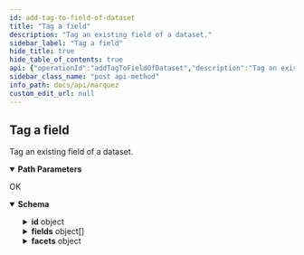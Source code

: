 ```yaml
---
id: add-tag-to-field-of-dataset
title: "Tag a field"
description: "Tag an existing field of a dataset."
sidebar_label: "Tag a field"
hide_title: true
hide_table_of_contents: true
api: {"operationId":"addTagToFieldOfDataset","description":"Tag an existing field of a dataset.","tags":["Datasets"],"responses":{"200":{"description":"OK","content":{"application/json":{"schema":{"type":"object","properties":{"id":{"type":"object","description":"The ID of the dataset.","properties":{"namespace":{"type":"string","description":"The namespace of the dataset."},"name":{"type":"string","description":"The name of the dataset."}},"title":"DatasetId"},"type":{"description":"The type of the dataset.","type":"string"},"name":{"description":"The **logical** name of the dataset.","type":"string"},"physicalName":{"description":"The **physical** name of the dataset.","type":"string"},"createdAt":{"description":"An [ISO-8601](https://en.wikipedia.org/wiki/ISO_8601) timestamp representing the date/time the dataset was created.","type":"string","format":"date-time"},"updatedAt":{"description":"An [ISO-8601](https://en.wikipedia.org/wiki/ISO_8601) timestamp representing the date/time the dataset was updated.","type":"string","format":"date-time"},"namespace":{"type":"string","description":"The namespace of the dataset."},"sourceName":{"description":"The name of the source associated with the dataset.","type":"string"},"fields":{"description":"The fields of the dataset.","type":"array","items":{"type":"object","properties":{"name":{"description":"The name of the field.","type":"string"},"type":{"description":"The data type of the field.","type":"string"},"tags":{"description":"List of tags.","type":"array","items":{"type":"string"}},"description":{"description":"The description of the field.","type":"string"}},"required":["name","type"]}},"tags":{"description":"List of tags.","type":"array","items":{"type":"string"}},"lastModifiedAt":{"description":"An [ISO-8601](https://en.wikipedia.org/wiki/ISO_8601) timestamp representing the date/time the dataset was last modified by a successful run.","type":"string","format":"date-time"},"lastLifecycleState":{"description":"The last lifecycle state of the dataset.","type":"string"},"description":{"description":"The description of the dataset.","type":"string"},"facets":{"description":"The facets of the dataset. For a full list of standard dataset facets, see [OpenLineage](https://github.com/OpenLineage/OpenLineage/blob/main/spec/OpenLineage.md#standard-facets).","type":"object","additionalProperties":{"description":"A custom facet enables the extension of _dataset_, _job_, and _run_ metadata. A custom facet **must** also have a schema, where a version of the schema is identifiable via a URL. A field within the schema **must** not start with an underscore (`_`).","allOf":[{"description":"All base facet fields are prefixed with an underscore (`_`) to avoid field naming conflicts defined with other facets.","type":"object","properties":{"_producer":{"description":"URI identifying the producer of this metadata. For example this could be a git url with a given tag or sha","type":"string","format":"uri","example":"https://github.com/OpenLineage/OpenLineage/blob/v1-0-0/client"},"_schemaURL":{"description":"The URL to the corresponding version of the schema definition following a $ref URL Reference (see https://swagger.io/docs/specification/using-ref/)","type":"string","format":"uri","example":"https://github.com/OpenLineage/OpenLineage/blob/v1-0-0/spec/OpenLineage.yml#MyCustomJobFacet"}},"required":["_producer","_schemaURL"],"title":"BaseFacet"},{"type":"object","additionalProperties":true}],"title":"CustomFacet"},"title":"DatasetFacets"},"currentVersion":{"description":"The current version of the dataset.","type":"string","format":"uuid"},"deleted":{"description":"The deleted state of the dataset.","type":"boolean"}},"example":{"id":{"namespace":"my-namespace","name":"my-dataset"},"type":"DB_TABLE","name":"my-dataset","physicalName":"public.mytable","createdAt":"2019-05-09T19:49:24.201361Z","updatedAt":"2019-05-09T19:49:24.201361Z","namespace":"my-namespace","sourceName":"my-source","fields":[{"name'":"a","type":"INTEGER","tags":[]},{"name'":"b","type":"TIMESTAMP","tags":[]},{"name'":"c","type":"INTEGER","tags":[]},{"name'":"d","type":"INTEGER","tags":[]}],"tags":[],"lastModifiedAt":null,"description":"My first dataset!","facets":{},"currentVersion":"b1d626a2-6d3a-475e-9ecf-943176d4a8c6"},"title":"Dataset"}}}}},"parameters":[{"name":"namespace","in":"path","description":"The name of the namespace.","required":true,"schema":{"type":"string","maxLength":1024,"example":"my-namespace"}},{"name":"dataset","in":"path","description":"The name of the dataset.","required":true,"schema":{"type":"string","maxLength":1024,"example":"my-dataset"}},{"name":"field","in":"path","description":"The name of the field.","required":true,"schema":{"type":"string","example":"my_field"}},{"name":"tag","in":"path","description":"The name of the tag.","required":true,"schema":{"type":"string","example":"SENSITIVE"}}],"method":"post","path":"/namespaces/{namespace}/datasets/{dataset}/fields/{field}/tags/{tag}","servers":[{"url":"http://localhost:5000/api/v1","description":"Local API server"}],"info":{"title":"Marquez","version":"0.41.0-SNAPSHOT","description":"Marquez is an open source **metadata service** for the **collection**, **aggregation**, and **visualization** of a data ecosystem's metadata.","license":{"name":"Apache 2.0","url":"http://www.apache.org/licenses/LICENSE-2.0.html"}},"postman":{"name":"Tag a field","description":{"content":"Tag an existing field of a dataset.","type":"text/plain"},"url":{"path":["namespaces",":namespace","datasets",":dataset","fields",":field","tags",":tag"],"host":["{{baseUrl}}"],"query":[],"variable":[{"disabled":false,"description":{"content":"(Required) The name of the namespace.","type":"text/plain"},"type":"any","value":"","key":"namespace"},{"disabled":false,"description":{"content":"(Required) The name of the dataset.","type":"text/plain"},"type":"any","value":"","key":"dataset"},{"disabled":false,"description":{"content":"(Required) The name of the field.","type":"text/plain"},"type":"any","value":"","key":"field"},{"disabled":false,"description":{"content":"(Required) The name of the tag.","type":"text/plain"},"type":"any","value":"","key":"tag"}]},"header":[{"key":"Accept","value":"application/json"}],"method":"POST"}}
sidebar_class_name: "post api-method"
info_path: docs/api/marquez
custom_edit_url: null
---
```



## Tag a field



Tag an existing field of a dataset.

<details style={{"marginBottom":"1rem"}} data-collapsed={false} open={true}><summary style={{}}><strong>Path Parameters</strong></summary><div><ul><ParamsItem className={"paramsItem"} param={{"name":"namespace","in":"path","description":"The name of the namespace.","required":true,"schema":{"type":"string","maxLength":1024,"example":"my-namespace"}}}></ParamsItem><ParamsItem className={"paramsItem"} param={{"name":"dataset","in":"path","description":"The name of the dataset.","required":true,"schema":{"type":"string","maxLength":1024,"example":"my-dataset"}}}></ParamsItem><ParamsItem className={"paramsItem"} param={{"name":"field","in":"path","description":"The name of the field.","required":true,"schema":{"type":"string","example":"my_field"}}}></ParamsItem><ParamsItem className={"paramsItem"} param={{"name":"tag","in":"path","description":"The name of the tag.","required":true,"schema":{"type":"string","example":"SENSITIVE"}}}></ParamsItem></ul></div></details><div><ApiTabs><TabItem label={"200"} value={"200"}><div>

OK

</div><div><MimeTabs schemaType={"response"}><TabItem label={"application/json"} value={"application/json"}><SchemaTabs><TabItem label={"Schema"} value={"Schema"}><details style={{}} data-collapsed={false} open={true}><summary style={{"textAlign":"left"}}><strong>Schema</strong></summary><div style={{"textAlign":"left","marginLeft":"1rem"}}></div><ul style={{"marginLeft":"1rem"}}><SchemaItem collapsible={true} className={"schemaItem"}><details style={{}}><summary style={{}}><strong>id</strong><span style={{"opacity":"0.6"}}> object</span></summary><div style={{"marginLeft":"1rem"}}><div style={{"marginTop":".5rem","marginBottom":".5rem"}}>

The ID of the dataset.

</div><SchemaItem collapsible={false} name={"namespace"} required={false} schemaName={"string"} qualifierMessage={undefined} schema={{"type":"string","description":"The namespace of the dataset."}}></SchemaItem><SchemaItem collapsible={false} name={"name"} required={false} schemaName={"string"} qualifierMessage={undefined} schema={{"type":"string","description":"The name of the dataset."}}></SchemaItem></div></details></SchemaItem><SchemaItem collapsible={false} name={"type"} required={false} schemaName={"string"} qualifierMessage={undefined} schema={{"description":"The type of the dataset.","type":"string"}}></SchemaItem><SchemaItem collapsible={false} name={"name"} required={false} schemaName={"string"} qualifierMessage={undefined} schema={{"description":"The **logical** name of the dataset.","type":"string"}}></SchemaItem><SchemaItem collapsible={false} name={"physicalName"} required={false} schemaName={"string"} qualifierMessage={undefined} schema={{"description":"The **physical** name of the dataset.","type":"string"}}></SchemaItem><SchemaItem collapsible={false} name={"createdAt"} required={false} schemaName={"date-time"} qualifierMessage={undefined} schema={{"description":"An [ISO-8601](https://en.wikipedia.org/wiki/ISO_8601) timestamp representing the date/time the dataset was created.","type":"string","format":"date-time"}}></SchemaItem><SchemaItem collapsible={false} name={"updatedAt"} required={false} schemaName={"date-time"} qualifierMessage={undefined} schema={{"description":"An [ISO-8601](https://en.wikipedia.org/wiki/ISO_8601) timestamp representing the date/time the dataset was updated.","type":"string","format":"date-time"}}></SchemaItem><SchemaItem collapsible={false} name={"namespace"} required={false} schemaName={"string"} qualifierMessage={undefined} schema={{"type":"string","description":"The namespace of the dataset."}}></SchemaItem><SchemaItem collapsible={false} name={"sourceName"} required={false} schemaName={"string"} qualifierMessage={undefined} schema={{"description":"The name of the source associated with the dataset.","type":"string"}}></SchemaItem><SchemaItem collapsible={true} className={"schemaItem"}><details style={{}}><summary style={{}}><strong>fields</strong><span style={{"opacity":"0.6"}}> object[]</span></summary><div style={{"marginLeft":"1rem"}}><div style={{"marginTop":".5rem","marginBottom":".5rem"}}>

The fields of the dataset.

</div><li><div style={{"fontSize":"var(--ifm-code-font-size)","opacity":"0.6","marginLeft":"-.5rem","paddingBottom":".5rem"}}>Array [</div></li><SchemaItem collapsible={false} name={"name"} required={true} schemaName={"string"} qualifierMessage={undefined} schema={{"description":"The name of the field.","type":"string"}}></SchemaItem><SchemaItem collapsible={false} name={"type"} required={true} schemaName={"string"} qualifierMessage={undefined} schema={{"description":"The data type of the field.","type":"string"}}></SchemaItem><SchemaItem collapsible={false} name={"tags"} required={false} schemaName={"string[]"} qualifierMessage={undefined} schema={{"description":"List of tags.","type":"array","items":{"type":"string"}}}></SchemaItem><SchemaItem collapsible={false} name={"description"} required={false} schemaName={"string"} qualifierMessage={undefined} schema={{"description":"The description of the field.","type":"string"}}></SchemaItem><li><div style={{"fontSize":"var(--ifm-code-font-size)","opacity":"0.6","marginLeft":"-.5rem"}}>]</div></li></div></details></SchemaItem><SchemaItem collapsible={false} name={"tags"} required={false} schemaName={"string[]"} qualifierMessage={undefined} schema={{"description":"List of tags.","type":"array","items":{"type":"string"}}}></SchemaItem><SchemaItem collapsible={false} name={"lastModifiedAt"} required={false} schemaName={"date-time"} qualifierMessage={undefined} schema={{"description":"An [ISO-8601](https://en.wikipedia.org/wiki/ISO_8601) timestamp representing the date/time the dataset was last modified by a successful run.","type":"string","format":"date-time"}}></SchemaItem><SchemaItem collapsible={false} name={"lastLifecycleState"} required={false} schemaName={"string"} qualifierMessage={undefined} schema={{"description":"The last lifecycle state of the dataset.","type":"string"}}></SchemaItem><SchemaItem collapsible={false} name={"description"} required={false} schemaName={"string"} qualifierMessage={undefined} schema={{"description":"The description of the dataset.","type":"string"}}></SchemaItem><SchemaItem collapsible={true} className={"schemaItem"}><details style={{}}><summary style={{}}><strong>facets</strong><span style={{"opacity":"0.6"}}> object</span></summary><div style={{"marginLeft":"1rem"}}><div style={{"marginTop":".5rem","marginBottom":".5rem"}}>

The facets of the dataset. For a full list of standard dataset facets, see [OpenLineage](https://github.com/OpenLineage/OpenLineage/blob/main/spec/OpenLineage.md#standard-facets).

</div><SchemaItem collapsible={false} name={"description"} required={false} schemaName={""} qualifierMessage={undefined} schema={"A custom facet enables the extension of _dataset_, _job_, and _run_ metadata. A custom facet **must** also have a schema, where a version of the schema is identifiable via a URL. A field within the schema **must** not start with an underscore (`_`)."}></SchemaItem><SchemaItem collapsible={false} name={"allOf"} required={false} schemaName={""} qualifierMessage={undefined} schema={[{"description":"All base facet fields are prefixed with an underscore (`_`) to avoid field naming conflicts defined with other facets.","type":"object","properties":{"_producer":{"description":"URI identifying the producer of this metadata. For example this could be a git url with a given tag or sha","type":"string","format":"uri","example":"https://github.com/OpenLineage/OpenLineage/blob/v1-0-0/client"},"_schemaURL":{"description":"The URL to the corresponding version of the schema definition following a $ref URL Reference (see https://swagger.io/docs/specification/using-ref/)","type":"string","format":"uri","example":"https://github.com/OpenLineage/OpenLineage/blob/v1-0-0/spec/OpenLineage.yml#MyCustomJobFacet"}},"required":["_producer","_schemaURL"],"title":"BaseFacet"},{"type":"object","additionalProperties":true}]}></SchemaItem><SchemaItem collapsible={false} name={"title"} required={false} schemaName={""} qualifierMessage={undefined} schema={"CustomFacet"}></SchemaItem></div></details></SchemaItem><SchemaItem collapsible={false} name={"currentVersion"} required={false} schemaName={"uuid"} qualifierMessage={undefined} schema={{"description":"The current version of the dataset.","type":"string","format":"uuid"}}></SchemaItem><SchemaItem collapsible={false} name={"deleted"} required={false} schemaName={"boolean"} qualifierMessage={undefined} schema={{"description":"The deleted state of the dataset.","type":"boolean"}}></SchemaItem></ul></details></TabItem><TabItem label={"Example (from schema)"} value={"Example (from schema)"}><ResponseSamples responseExample={"{\n  \"id\": {\n    \"namespace\": \"my-namespace\",\n    \"name\": \"my-dataset\"\n  },\n  \"type\": \"DB_TABLE\",\n  \"name\": \"my-dataset\",\n  \"physicalName\": \"public.mytable\",\n  \"createdAt\": \"2019-05-09T19:49:24.201361Z\",\n  \"updatedAt\": \"2019-05-09T19:49:24.201361Z\",\n  \"namespace\": \"my-namespace\",\n  \"sourceName\": \"my-source\",\n  \"fields\": [\n    {\n      \"name'\": \"a\",\n      \"type\": \"INTEGER\",\n      \"tags\": []\n    },\n    {\n      \"name'\": \"b\",\n      \"type\": \"TIMESTAMP\",\n      \"tags\": []\n    },\n    {\n      \"name'\": \"c\",\n      \"type\": \"INTEGER\",\n      \"tags\": []\n    },\n    {\n      \"name'\": \"d\",\n      \"type\": \"INTEGER\",\n      \"tags\": []\n    }\n  ],\n  \"tags\": [],\n  \"lastModifiedAt\": null,\n  \"description\": \"My first dataset!\",\n  \"facets\": {},\n  \"currentVersion\": \"b1d626a2-6d3a-475e-9ecf-943176d4a8c6\"\n}"} language={"json"}></ResponseSamples></TabItem></SchemaTabs></TabItem></MimeTabs></div></TabItem></ApiTabs></div>
      